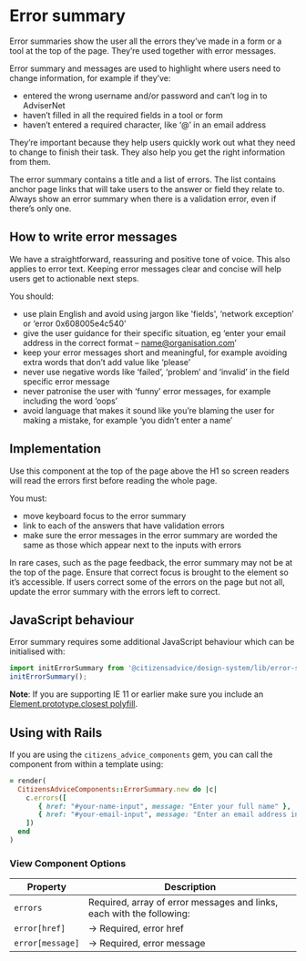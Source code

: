 
# Error summary

Error summaries show the user all the errors they’ve made in a form or a tool at the top of the page. They’re used together with error messages.

Error summary and messages are used to highlight where users need to change information, for example if they’ve:

- entered the wrong username and/or password and can’t log in to AdviserNet
- haven’t filled in all the required fields in a tool or form
- haven’t entered a required character, like ‘@’ in an email address

They’re important because they help users quickly work out what they need to change to finish their task. They also help you get the right information from them.

The error summary contains a title and a list of errors. The list contains anchor page links that will take users to the answer or field they relate to.
Always show an error summary when there is a validation error, even if there’s only one.

<Preview>
  <Story id="forms-error-summary--example" />
</Preview>

## How to write error messages

We have a straightforward, reassuring and positive tone of voice. This also applies to error text. Keeping error messages clear and concise will help users get to actionable next steps.

You should:

- use plain English and avoid using jargon like 'fields', ‘network exception’ or ‘error 0x608005e4c540’
- give the user guidance for their specific situation, eg ‘enter your email address in the correct format – name@organisation.com’
- keep your error messages short and meaningful, for example avoiding extra words that don’t add value like ‘please’
- never use negative words like ‘failed’, ‘problem’ and ‘invalid’ in the field specific error message
- never patronise the user with ‘funny’ error messages, for example including the word ‘oops’
- avoid language that makes it sound like you’re blaming the user for making a mistake, for example ‘you didn’t enter a name’

## Implementation

Use this component at the top of the page above the H1 so screen readers will read the errors first before reading the whole page.

You must:

- move keyboard focus to the error summary
- link to each of the answers that have validation errors
- make sure the error messages in the error summary are worded the same as those which appear next to the inputs with errors

In rare cases, such as the page feedback, the error summary may not be at the top of the page. Ensure that correct focus is brought to the element so it’s accessible.
If users correct some of the errors on the page but not all, update the error summary with the errors left to correct.

## JavaScript behaviour

Error summary requires some additional JavaScript behaviour which can be initialised with:

```js
import initErrorSummary from '@citizensadvice/design-system/lib/error-summary';
initErrorSummary();
```

**Note**: If you are supporting IE 11 or earlier make sure you include an [Element.prototype.closest polyfill](https://www.npmjs.com/package/element-closest).

## Using with Rails

If you are using the `citizens_advice_components` gem, you can call the component from within a template using:

```rb
= render(
  CitizensAdviceComponents::ErrorSummary.new do |c|
    c.errors([
       { href: "#your-name-input", message: "Enter your full name" },
       { href: "#your-email-input", message: "Enter an email address in the correct format, like name@example.com" },
    ])
  end
)
```

### View Component Options

| Property         | Description                                                           |
| ---------------- | --------------------------------------------------------------------- |
| `errors`         | Required, array of error messages and links, each with the following: |
| `error[href]`    | &rarr; Required, error href                                           |
| `error[message]` | &rarr; Required, error message                                        |

